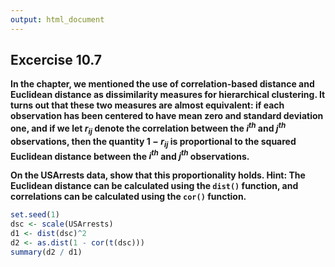 ```yaml
---
output: html_document
---
```


## Excercise 10.7

__In the chapter, we mentioned the use of correlation-based distance and Euclidean distance as dissimilarity measures for hierarchical clustering. It turns out that these two measures are almost equivalent: if each observation has been centered to have mean zero and standard deviation one, and if we let $r_{ij}$ denote the correlation between the $i^{th}$ and $j^{th}$ observations, then the quantity $1−r_{ij}$ is proportional to the squared Euclidean distance between the $i^{th}$ and $j^{th}$ observations.__

__On the USArrests data, show that this proportionality holds. Hint: The Euclidean distance can be calculated using the `dist()` function, and correlations can be calculated using the `cor()` function.__

```r
set.seed(1)
dsc <- scale(USArrests)
d1 <- dist(dsc)^2
d2 <- as.dist(1 - cor(t(dsc)))
summary(d2 / d1)
```

